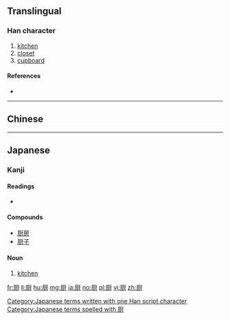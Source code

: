 {{also|廚}}
==Translingual==

===Han character===
{{Han char|rn=27|rad=厂|as=10|sn=12|four=|canj=一一廿戈 (MMTI)|ids=⿸[[厂]]⿰[[豆]][[寸]]}}

# [[kitchen]]
# [[closet]]
# [[cupboard]]

====References====
* {{Han ref|kx=0162.371|dkj=03005|dj=0370.160|hdz=10075.240|uh=53A8|ud=21416}}

----

==Chinese==
{{zh-see|廚}}

----

==Japanese==

===Kanji===
{{ja-kanji|grade=|rs=厂10}}

====Readings====
* {{ja-readings|on=[[ず]] (zu), [[ちゅう]] (chū)|kun=[[くりや]] (kuriya)}}

====Compounds====
* [[厨房]]
* [[厨子]]

====Noun====
{{ja-noun|k|hira=くりや|rom=kuriya}} 

# [[kitchen]]

[[Category:Japanese terms written with one Han script character]]
[[Category:Japanese terms spelled with 厨]]

[[fr:厨]]
[[li:厨]]
[[hu:厨]]
[[mg:厨]]
[[ja:厨]]
[[no:厨]]
[[pl:厨]]
[[vi:厨]]
[[zh:厨]]
